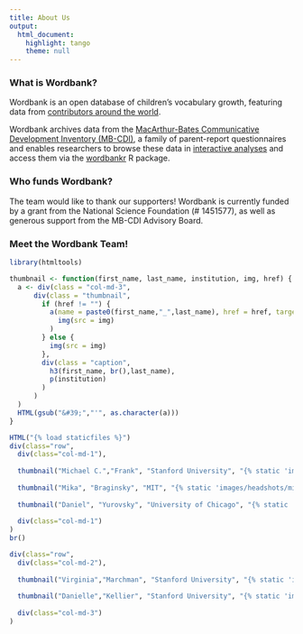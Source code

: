 ```yaml
---
title: About Us
output:
  html_document:
    highlight: tango
    theme: null
---
```


### What is Wordbank?

Wordbank is an open database of children’s vocabulary growth, featuring data from [contributors around the world](http://wordbank.stanford.edu/contributors). 

Wordbank archives data from the [MacArthur-Bates Communicative Development Inventory (MB-CDI)](http://mb-cdi.stanford.edu), a family of parent-report questionnaires and enables researchers to browse these data in [interactive analyses](http://wordbank.stanford.edu/analyses) and access them via the [wordbankr](http://github.com/langcog/wordbankr) R package. 

### Who funds Wordbank?

The team would like to thank our supporters!  Wordbank is currently funded by a grant from the National Science Foundation (# 1451577), as well as generous support from the MB-CDI Advisory Board.

### Meet the Wordbank Team!


```r
library(htmltools)

thumbnail <- function(first_name, last_name, institution, img, href) {
  a <- div(class = "col-md-3",
      div(class = "thumbnail",
        if (href != "") {
          a(name = paste0(first_name,"_",last_name), href = href, target="_blank",
            img(src = img)
          )
        } else {
          img(src = img)
        },
        div(class = "caption",
          h3(first_name, br(),last_name),
          p(institution)
        )
      )
  )
  HTML(gsub("&#39;","'", as.character(a)))
}

```

```r
HTML("{% load staticfiles %}")
div(class="row",
  div(class="col-md-1"),
  
  thumbnail("Michael C.","Frank", "Stanford University", "{% static 'images/headshots/mike.jpg' %}", "http://web.stanford.edu/~mcfrank"),
  
  thumbnail("Mika", "Braginsky", "MIT", "{% static 'images/headshots/mika.jpg' %}", "http://mikabr.github.io"),
  
  thumbnail("Daniel", "Yurovsky", "University of Chicago", "{% static 'images/headshots/dan.jpg' %}", "http://www.thoughtfill.com"),
  
  div(class="col-md-1")
)
br()

div(class="row",
  div(class="col-md-2"),
  
  thumbnail("Virginia","Marchman", "Stanford University", "{% static 'images/headshots/virginia.jpg' %}", "https://web.stanford.edu/group/langlearninglab/cgi-bin/research-associates/Virginia_Marchman,_Ph.D.php"),
  
  thumbnail("Danielle","Kellier", "Stanford University", "{% static 'images/headshots/danielle.jpg' %}", ""),
  
  div(class="col-md-3")
)



```
